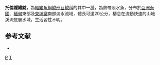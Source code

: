 {{Speciesbox 
| taxon = Pterocryptis torrentis
| status = NE
| status_system = IUCN3.1
| binomial_authority = [[Kobayakawa|Kobayakawa]], 1989
| synonyms = *''Silurus torrentis'', Kobayakawa, 1989 
}}

'''托倫隱鰭鯰'''，為[[輻鰭魚綱|輻鰭魚綱]][[鯰形目|鯰形目]][[鯰科|鯰科]]的其中一[[種|種]]，為熱帶淡水魚，分布於[[亞洲|亞洲]][[泰國|泰國]]、[[緬甸|緬甸]]東部及[[柬埔寨|柬埔寨]]南部淡水流域，體長可達20公分，棲息在流動快速的山地溪流底層水域，生活習性不明。

==参考文献==
*{{FishBase_species|genus=Pterocryptis|species=torrentis|year=2015|month=8}}

{{Taxonbar}}

[[Category:1989年描述的鱼类|P]]
[[Category:隱鰭鯰屬|T]]